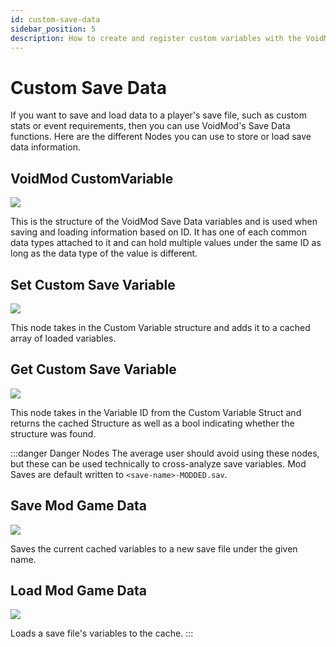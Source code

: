 ```yaml
---
id: custom-save-data
sidebar_position: 5
description: How to create and register custom variables with the VoidMod framework
---
```


# Custom Save Data
If you want to save and load data to a player's save file, such as custom stats or event requirements, then you can use VoidMod's Save Data functions. Here are the different Nodes you can use to store or load save data information.

## VoidMod CustomVariable
![](img/save-data/customvariable.png)

This is the structure of the VoidMod Save Data variables and is used when saving and loading information based on ID. It has one of each common data types attached to it and can hold multiple values under the same ID as long as the data type of the value is different.

## Set Custom Save Variable
![](img/save-data/setcustomsavevariable.png)

This node takes in the Custom Variable structure and adds it to a cached array of loaded variables.

## Get Custom Save Variable
![](img/save-data/getcustomsavevariable.png)

This node takes in the Variable ID from the Custom Variable Struct and returns the cached Structure as well as a bool indicating whether the structure was found.

:::danger Danger Nodes
The average user should avoid using these nodes, but these can be used technically to cross-analyze save variables. Mod Saves are default written to `<save-name>-MODDED.sav`.

## Save Mod Game Data
![](img/save-data/savemodgamedata.png)

Saves the current cached variables to a new save file under the given name.

## Load Mod Game Data
![](img/save-data/loadmodgamedata.png)

Loads a save file's variables to the cache.
:::


